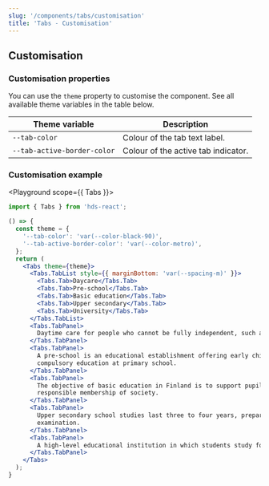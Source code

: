 ```yaml
---
slug: '/components/tabs/customisation'
title: 'Tabs - Customisation'
---
```





## Customisation

### Customisation properties
You can use the `theme` property to customise the component. See all available theme variables in the table below.

| Theme variable                        | Description                                 |
| ------------------------------------- | ------------------------------------------- |
| `--tab-color`                         | Colour of the tab text label.               |
| `--tab-active-border-color`           | Colour of the active tab indicator.         |

### Customisation example
<Playground scope={{ Tabs }}>


```jsx
import { Tabs } from 'hds-react';

() => {
  const theme = {
    '--tab-color': 'var(--color-black-90)',
    '--tab-active-border-color': 'var(--color-metro)',
  };
  return (
    <Tabs theme={theme}>
      <Tabs.TabList style={{ marginBottom: 'var(--spacing-m)' }}>
        <Tabs.Tab>Daycare</Tabs.Tab>
        <Tabs.Tab>Pre-school</Tabs.Tab>
        <Tabs.Tab>Basic education</Tabs.Tab>
        <Tabs.Tab>Upper secondary</Tabs.Tab>
        <Tabs.Tab>University</Tabs.Tab>
      </Tabs.TabList>
      <Tabs.TabPanel>
        Daytime care for people who cannot be fully independent, such as children or elderly people.
      </Tabs.TabPanel>
      <Tabs.TabPanel>
        A pre-school is an educational establishment offering early childhood education to children before they begin
        compulsory education at primary school.
      </Tabs.TabPanel>
      <Tabs.TabPanel>
        The objective of basic education in Finland is to support pupils&#39; growth towards humanity and ethically
        responsible membership of society.
      </Tabs.TabPanel>
      <Tabs.TabPanel>
        Upper secondary school studies last three to four years, preparing the students for the matriculation
        examination.
      </Tabs.TabPanel>
      <Tabs.TabPanel>
        A high-level educational institution in which students study for degrees and academic research is done.
      </Tabs.TabPanel>
    </Tabs>
  );
}
```


</Playground>
